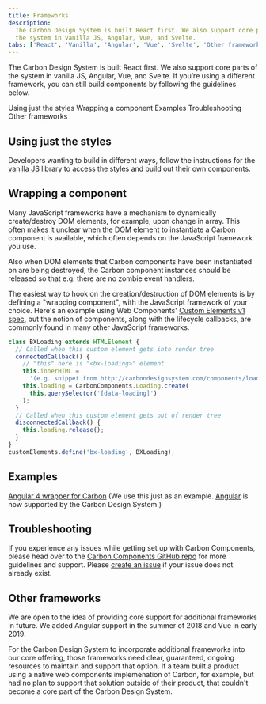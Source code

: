 ```yaml
---
title: Frameworks
description:
  The Carbon Design System is built React first. We also support core parts of
  the system in vanilla JS, Angular, Vue, and Svelte.
tabs: ['React', 'Vanilla', 'Angular', 'Vue', 'Svelte', 'Other frameworks']
---
```


<PageDescription>

The Carbon Design System is built React first. We also support core parts of the
system in vanilla JS, Angular, Vue, and Svelte. If you’re using a different
framework, you can still build components by following the guidelines below.

</PageDescription>

<AnchorLinks>
  <AnchorLink>Using just the styles</AnchorLink>
  <AnchorLink>Wrapping a component</AnchorLink>
  <AnchorLink>Examples</AnchorLink>
  <AnchorLink>Troubleshooting</AnchorLink>
  <AnchorLink>Other frameworks</AnchorLink>
</AnchorLinks>

## Using just the styles

Developers wanting to build in different ways, follow the instructions for the
[vanilla JS](/get-started/develop/vanilla) library to access the styles and
build out their own components.

## Wrapping a component

Many JavaScript frameworks have a mechanism to dynamically create/destroy DOM
elements, for example, upon change in array. This often makes it unclear when
the DOM element to instantiate a Carbon component is available, which often
depends on the JavaScript framework you use.

Also when DOM elements that Carbon components have been instantiated on are
being destroyed, the Carbon component instances should be released so that e.g.
there are no zombie event handlers.

The easiest way to hook on the creation/destruction of DOM elements is by
defining a "wrapping component", with the JavaScript framework of your choice.
Here's an example using Web Components'
[Custom Elements v1 spec](https://developer.mozilla.org/en-US/docs/Web/Web_Components/Custom_Elements),
but the notion of components, along with the lifecycle callbacks, are commonly
found in many other JavaScript frameworks.

```javascript
class BXLoading extends HTMLElement {
  // Called when this custom element gets into render tree
  connectedCallback() {
    // "this" here is "<bx-loading>" element
    this.innerHTML =
      '(e.g. snippet from http://carbondesignsystem.com/components/loading/code)';
    this.loading = CarbonComponents.Loading.create(
      this.querySelector('[data-loading]')
    );
  }
  // Called when this custom element gets out of render tree
  disconnectedCallback() {
    this.loading.release();
  }
}
customElements.define('bx-loading', BXLoading);
```

## Examples

[Angular 4 wrapper for Carbon](https://codepen.io/asudoh/pen/VryJBO?editors=1010)
(We use this just as an example.
[Angular](https://github.com/IBM/carbon-components-angular) is now supported by
the Carbon Design System.)

## Troubleshooting

If you experience any issues while getting set up with Carbon Components, please
head over to the
[Carbon Components GitHub repo](https://github.com/carbon-design-system/carbon-components)
for more guidelines and support. Please
[create an issue](https://github.com/carbon-design-system/carbon/issues) if your
issue does not already exist.

## Other frameworks

We are open to the idea of providing core support for additional frameworks in
future. We added Angular support in the summer of 2018 and Vue in early 2019.

For the Carbon Design System to incorporate additional frameworks into our core
offering, those frameworks need clear, guaranteed, ongoing resources to maintain
and support that option. If a team built a product using a native web components
implemenation of Carbon, for example, but had no plan to support that solution
outside of their product, that couldn't become a core part of the Carbon Design
System.
